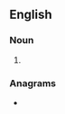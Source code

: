 {{also|mexicas}}
==English==

===Noun===
{{head|en|noun form}}

# {{plural of|en|Mexica}}

===Anagrams===
* {{anagrams|en|a=aceimsx|case mix|casemix}}